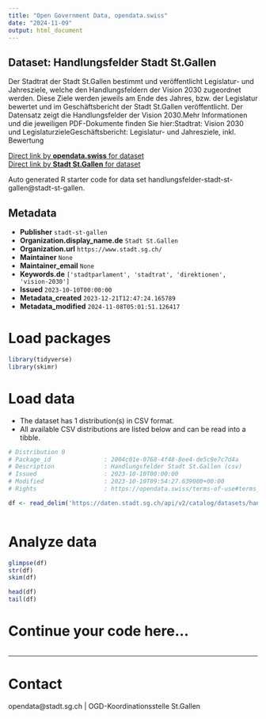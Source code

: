 ```yaml
---
title: "Open Government Data, opendata.swiss"
date: "2024-11-09"
output: html_document
---
```


## Dataset: Handlungsfelder Stadt St.Gallen

Der Stadtrat der Stadt St.Gallen bestimmt und veröffentlicht Legislatur- und Jahresziele, welche den Handlungsfeldern der Vision 2030 zugeordnet werden. Diese Ziele werden jeweils am Ende des Jahres, bzw. der Legislatur bewertet und im Geschäftsbericht der Stadt St.Gallen veröffentlicht. Der Datensatz zeigt die Handlungsfelder der Vision 2030.Mehr Informationen und die jeweiligen PDF-Dokumente finden Sie hier:Stadtrat: Vision 2030 und LegislaturzieleGeschäftsbericht: Legislatur- und Jahresziele, inkl. Bewertung

[Direct link by **opendata.swiss** for dataset](https://opendata.swiss/de/dataset/handlungsfelder-stadt-st-gallen)<br>
[Direct link by **Stadt St.Gallen** for dataset](https://daten.stadt.sg.ch/explore/dataset/handlungsfelder-stadt-st-gallen/)

Auto generated R starter code for data set handlungsfelder-stadt-st-gallen@stadt-st-gallen.

## Metadata

- **Publisher** `stadt-st-gallen`
- **Organization.display_name.de** `Stadt St.Gallen`
- **Organization.url** `https://www.stadt.sg.ch/`
- **Maintainer** `None`
- **Maintainer_email** `None`
- **Keywords.de** `['stadtparlament', 'stadtrat', 'direktionen', 'vision-2030']`
- **Issued** `2023-10-10T00:00:00`
- **Metadata_created** `2023-12-21T12:47:24.165789`
- **Metadata_modified** `2024-11-08T05:01:51.126417`


# Load packages

```r

library(tidyverse)
library(skimr)

```

# Load data

-   The dataset has 1 distribution(s) in CSV format.
-   All available CSV distributions are listed below and can be read into a tibble.

```r

# Distribution 0
# Package_id               : 2004c01e-0768-4f48-8ee4-de5c9e7c7d4a
# Description              : Handlungsfelder Stadt St.Gallen (csv)
# Issued                   : 2023-10-10T00:00:00
# Modified                 : 2023-10-10T09:54:27.639000+00:00
# Rights                   : https://opendata.swiss/terms-of-use#terms_by

df <- read_delim('https://daten.stadt.sg.ch/api/v2/catalog/datasets/handlungsfelder-stadt-st-gallen/exports/csv?use_labels=true')



```

# Analyze data

```r

glimpse(df)
str(df)
skim(df)

head(df)
tail(df)

```

# Continue your code here...

```r

```

------------------------------------------------------------------------

# Contact

opendata@stadt.sg.ch | OGD-Koordinationsstelle St.Gallen
